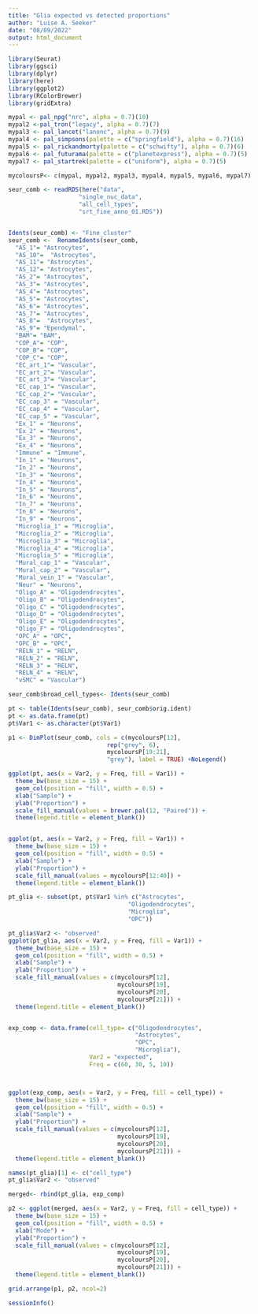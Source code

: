 ```yaml
---
title: "Glia expected vs detected proportions"
author: "Luise A. Seeker"
date: "08/09/2022"
output: html_document
---
```


```r
library(Seurat)
library(ggsci)
library(dplyr)
library(here)
library(ggplot2)
library(RColorBrewer)
library(gridExtra)
```

```r
mypal <- pal_npg("nrc", alpha = 0.7)(10)
mypal2 <-pal_tron("legacy", alpha = 0.7)(7)
mypal3 <- pal_lancet("lanonc", alpha = 0.7)(9)
mypal4 <- pal_simpsons(palette = c("springfield"), alpha = 0.7)(16)
mypal5 <- pal_rickandmorty(palette = c("schwifty"), alpha = 0.7)(6)
mypal6 <- pal_futurama(palette = c("planetexpress"), alpha = 0.7)(5)
mypal7 <- pal_startrek(palette = c("uniform"), alpha = 0.7)(5)

mycoloursP<- c(mypal, mypal2, mypal3, mypal4, mypal5, mypal6, mypal7)

```


```r
seur_comb <- readRDS(here("data",
                    "single_nuc_data",
                    "all_cell_types",
                    "srt_fine_anno_01.RDS"))


Idents(seur_comb) <- "Fine_cluster"
seur_comb <-  RenameIdents(seur_comb,
  "AS_1"= "Astrocytes",
  "AS_10"=  "Astrocytes",
  "AS_11"= "Astrocytes",
  "AS_12"= "Astrocytes",
  "AS_2"= "Astrocytes",
  "AS_3"= "Astrocytes",
  "AS_4"= "Astrocytes",
  "AS_5"= "Astrocytes",
  "AS_6"= "Astrocytes",
  "AS_7"= "Astrocytes",
  "AS_8"=  "Astrocytes",
  "AS_9"= "Ependymal",
  "BAM"= "BAM",
  "COP_A"= "COP",
  "COP_B"= "COP",
  "COP_C"= "COP",
  "EC_art_1"= "Vascular",
  "EC_art_2"= "Vascular",
  "EC_art_3"= "Vascular",
  "EC_cap_1"= "Vascular",
  "EC_cap_2"= "Vascular",
  "EC_cap_3" = "Vascular",
  "EC_cap_4" = "Vascular",
  "EC_cap_5" = "Vascular",
  "Ex_1" = "Neurons",
  "Ex_2" = "Neurons",
  "Ex_3" = "Neurons",
  "Ex_4" = "Neurons",
  "Immune" = "Immune",
  "In_1" = "Neurons",
  "In_2" = "Neurons",
  "In_3" = "Neurons",
  "In_4" = "Neurons",
  "In_5" = "Neurons",
  "In_6" = "Neurons",
  "In_7" = "Neurons",
  "In_8" = "Neurons",
  "In_9" = "Neurons",
  "Microglia_1" = "Microglia",
  "Microglia_2" = "Microglia",
  "Microglia_3" = "Microglia",
  "Microglia_4" = "Microglia",
  "Microglia_5" = "Microglia",
  "Mural_cap_1" = "Vascular",
  "Mural_cap_2" = "Vascular",
  "Mural_vein_1" = "Vascular",
  "Neur" = "Neurons",
  "Oligo_A" = "Oligodendrocytes",
  "Oligo_B" = "Oligodendrocytes",
  "Oligo_C" = "Oligodendrocytes",
  "Oligo_D" = "Oligodendrocytes",
  "Oligo_E" = "Oligodendrocytes",
  "Oligo_F" = "Oligodendrocytes",
  "OPC_A" = "OPC",
  "OPC_B" = "OPC",
  "RELN_1" = "RELN",
  "RELN_2" = "RELN",
  "RELN_3" = "RELN",
  "RELN_4" = "RELN",
  "vSMC" = "Vascular")

seur_comb$broad_cell_types<- Idents(seur_comb)

pt <- table(Idents(seur_comb), seur_comb$orig.ident)
pt <- as.data.frame(pt)
pt$Var1 <- as.character(pt$Var1)

p1 <- DimPlot(seur_comb, cols = c(mycoloursP[12],
                            rep("grey", 6),
                            mycoloursP[19:21],
                            "grey"), label = TRUE) +NoLegend()

ggplot(pt, aes(x = Var2, y = Freq, fill = Var1)) +
  theme_bw(base_size = 15) +
  geom_col(position = "fill", width = 0.5) +
  xlab("Sample") +
  ylab("Proportion") +
  scale_fill_manual(values = brewer.pal(12, "Paired")) +
  theme(legend.title = element_blank())


ggplot(pt, aes(x = Var2, y = Freq, fill = Var1)) +
  theme_bw(base_size = 15) +
  geom_col(position = "fill", width = 0.5) +
  xlab("Sample") +
  ylab("Proportion") +
  scale_fill_manual(values = mycoloursP[12:40]) +
  theme(legend.title = element_blank())

pt_glia <- subset(pt, pt$Var1 %in% c("Astrocytes", 
                                  "Oligodendrocytes", 
                                  "Microglia",
                                  "OPC"))

pt_glia$Var2 <- "observed"
ggplot(pt_glia, aes(x = Var2, y = Freq, fill = Var1)) +
  theme_bw(base_size = 15) +
  geom_col(position = "fill", width = 0.5) +
  xlab("Sample") +
  ylab("Proportion") +
  scale_fill_manual(values = c(mycoloursP[12],
                               mycoloursP[19],
                               mycoloursP[20],
                               mycoloursP[21])) +
  theme(legend.title = element_blank())


exp_comp <- data.frame(cell_type= c("Oligodendrocytes", 
                                    "Astrocytes", 
                                    "OPC", 
                                    "Microglia"),
                       Var2 = "expected",
                       Freq = c(60, 30, 5, 10))



ggplot(exp_comp, aes(x = Var2, y = Freq, fill = cell_type)) +
  theme_bw(base_size = 15) +
  geom_col(position = "fill", width = 0.5) +
  xlab("Sample") +
  ylab("Proportion") +
  scale_fill_manual(values = c(mycoloursP[12],
                               mycoloursP[19],
                               mycoloursP[20],
                               mycoloursP[21])) +
  theme(legend.title = element_blank())

names(pt_glia)[1] <- c("cell_type")
pt_glia$Var2 <- "observed"

merged<- rbind(pt_glia, exp_comp)

p2 <- ggplot(merged, aes(x = Var2, y = Freq, fill = cell_type)) +
  theme_bw(base_size = 15) +
  geom_col(position = "fill", width = 0.5) +
  xlab("Mode") +
  ylab("Proportion") +
  scale_fill_manual(values = c(mycoloursP[12],
                               mycoloursP[19],
                               mycoloursP[20],
                               mycoloursP[21])) +
  theme(legend.title = element_blank())
```


```r
grid.arrange(p1, p2, ncol=2)

```

```r
sessionInfo()
```